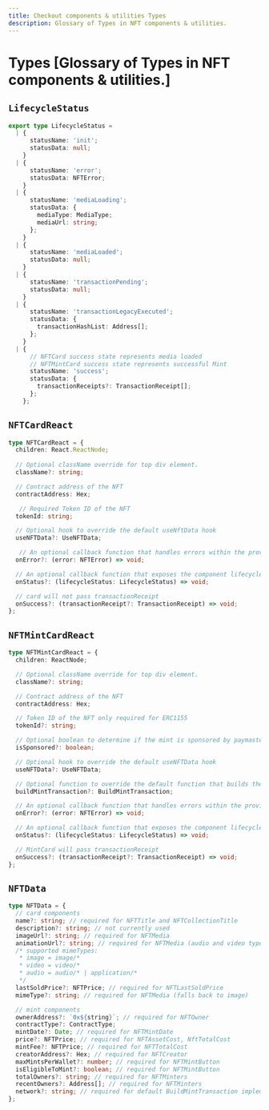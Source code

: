 ```yaml
---
title: Checkout components & utilities Types
description: Glossary of Types in NFT components & utilities.
---
```







# Types [Glossary of Types in NFT components & utilities.]


## `LifecycleStatus`

```ts
export type LifecycleStatus =
  | {
      statusName: 'init';
      statusData: null;
    }
  | {
      statusName: 'error';
      statusData: NFTError;
    }
  | {
      statusName: 'mediaLoading';
      statusData: {
        mediaType: MediaType;
        mediaUrl: string;
      };
    }
  | {
      statusName: 'mediaLoaded';
      statusData: null;
    }
  | {
      statusName: 'transactionPending';
      statusData: null;
    }
  | {
      statusName: 'transactionLegacyExecuted';
      statusData: {
        transactionHashList: Address[];
      };
    }
  | {
      // NFTCard success state represents media loaded
      // NFTMintCard success state represents successful Mint
      statusName: 'success'; 
      statusData: {
        transactionReceipts?: TransactionReceipt[];
      };
    };
```

## `NFTCardReact`

```ts
type NFTCardReact = {
  children: React.ReactNode;
  
  // Optional className override for top div element.
  className?: string; 

  // Contract address of the NFT
  contractAddress: Hex; 

   // Required Token ID of the NFT
  tokenId: string;

  // Optional hook to override the default useNftData hook
  useNFTData?: UseNFTData; 

   // An optional callback function that handles errors within the provider.
  onError?: (error: NFTError) => void;

  // An optional callback function that exposes the component lifecycle state
  onStatus?: (lifecycleStatus: LifecycleStatus) => void; 

  // card will not pass transactionReceipt
  onSuccess?: (transactionReceipt?: TransactionReceipt) => void; 
};
```

## `NFTMintCardReact`
```ts
type NFTMintCardReact = {
  children: ReactNode;

  // Optional className override for top div element.
  className?: string; 

  // Contract address of the NFT
  contractAddress: Hex; 

  // Token ID of the NFT only required for ERC1155
  tokenId?: string; 

  // Optional boolean to determine if the mint is sponsored by paymaster
  isSponsored?: boolean; 

  // Optional hook to override the default useNFTData hook
  useNFTData?: UseNFTData; 

  // Optional function to override the default function that builds the mint transaction
  buildMintTransaction?: BuildMintTransaction; 

  // An optional callback function that handles errors within the provider.
  onError?: (error: NFTError) => void; 

  // An optional callback function that exposes the component lifecycle state
  onStatus?: (lifecycleStatus: LifecycleStatus) => void; 

  // MintCard will pass transactionReceipt
  onSuccess?: (transactionReceipt?: TransactionReceipt) => void; 
};
```

## `NFTData`
```ts
type NFTData = {
  // card components
  name?: string; // required for NFTTitle and NFTCollectionTitle
  description?: string; // not currently used
  imageUrl?: string; // required for NFTMedia
  animationUrl?: string; // required for NFTMedia (audio and video types)
  /* supported mimeTypes:
   * image = image/*
   * video = video/*
   * audio = audio/* | application/*
   */
  lastSoldPrice?: NFTPrice; // required for NFTLastSoldPrice
  mimeType?: string; // required for NFTMedia (falls back to image)

  // mint components
  ownerAddress?: `0x${string}`; // required for NFTOwner
  contractType?: ContractType;
  mintDate?: Date; // required for NFTMintDate
  price?: NFTPrice; // required for NFTAssetCost, NftTotalCost
  mintFee?: NFTPrice; // required for NFTTotalCost
  creatorAddress?: Hex; // required for NFTCreator
  maxMintsPerWallet?: number; // required for NFTMintButton
  isEligibleToMint?: boolean; // required for NFTMintButton
  totalOwners?: string; // required for NFTMinters
  recentOwners?: Address[]; // required for NFTMinters
  network?: string; // required for default BuildMintTransaction implementation
};
```


<FeedbackWidget />
